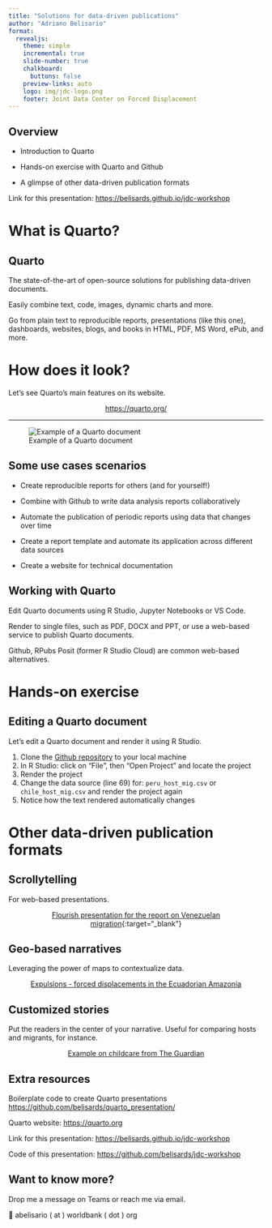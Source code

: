 ```yaml
---
title: "Solutions for data-driven publications"
author: "Adriano Belisario"
format:
  revealjs: 
    theme: simple
    incremental: true
    slide-number: true
    chalkboard: 
      buttons: false
    preview-links: auto
    logo: img/jdc-logo.png
    footer: Joint Data Center on Forced Displacement
---
```


## Overview

- Introduction to Quarto

- Hands-on exercise with Quarto and Github

- A glimpse of other data-driven publication formats

::: footer
Link for this presentation: [https://belisards.github.io/jdc-workshop](https://belisards.github.io/jdc-workshop)
:::

# What is Quarto?

## Quarto 

The state-of-the-art of open-source solutions for publishing data-driven documents.

Easily combine text, code, images, dynamic charts and more.

Go from plain text to reproducible reports, presentations (like this one), dashboards, websites, blogs, and books in HTML, PDF, MS Word, ePub, and more.

# How does it look?

Let's see Quarto's main features on its website.

::: {style="text-align: center; margin-top: 1em"}
[https://quarto.org/](https://quarto.org/){preview-link="true" style="text-align: center"}
:::

---

![Example of a Quarto document](img/quarto_text.png)

## Some use cases scenarios

- Create reproducible reports for others (and for yourself!)

- Combine with Github to write data analysis reports collaboratively

- Automate the publication of periodic reports using data that changes over time

- Create a report template and automate its application across different data sources

- Create a website for technical documentation

## Working with Quarto

Edit Quarto documents using R Studio, Jupyter Notebooks or VS Code.

Render to single files, such as PDF, DOCX and PPT, or use a web-based service to publish Quarto documents.

Github, RPubs Posit (former R Studio Cloud) are common web-based alternatives. 


# Hands-on exercise

## Editing a Quarto document

Let's edit a Quarto document and render it using R Studio.

1. Clone the [Github repository](https://github.com/belisards/tutorial-ven-migration) to your local machine
2. In R Studio: click on "File", then "Open Project" and locate the project
3. Render the project
3. Change the data source (line 69) for: `peru_host_mig.csv` or `chile_host_mig.csv` and render the project again
4. Notice how the text rendered automatically changes 

# Other data-driven publication formats

## Scrollytelling

For web-based presentations.

::: {style="text-align: center; margin-top: 1em"}
[Flourish presentation for the report on Venezuelan migration](https://public.flourish.studio/story/2250700/?full){:target="_blank"}
:::

## Geo-based narratives

Leveraging the power of maps to contextualize data.

::: {style="text-align: center; margin-top: 1em" preview-link="true"}
[Expulsions - forced displacements in the Ecuadorian Amazonia](https://documental.xyz/expulsions)
:::

## Customized stories

Put the readers in the center of your narrative. Useful for comparing hosts and migrants, for instance.

::: {style="text-align: center; margin-top: 1em" preview-link="true"}
[Example on childcare from The Guardian](https://www.theguardian.com/society/ng-interactive/2023/nov/06/how-much-does-it-cost-for-you-to-raise-a-child){preview-link="true"}
:::

## Extra resources

Boilerplate code to create Quarto presentations [https://github.com/belisards/quarto_presentation/](https://github.com/belisards/quarto_presentation/)

Quarto website: [https://quarto.org](https://quarto.org)

Link for this presentation: [https://belisards.github.io/jdc-workshop](https://belisards.github.io/jdc-workshop)

Code of this presentation: [https://github.com/belisards/jdc-workshop](https://github.com/belisards/jdc-workshop)


## Want to know more?

Drop me a message on Teams or reach me via email.

📧 abelisario ( at ) worldbank ( dot ) org
